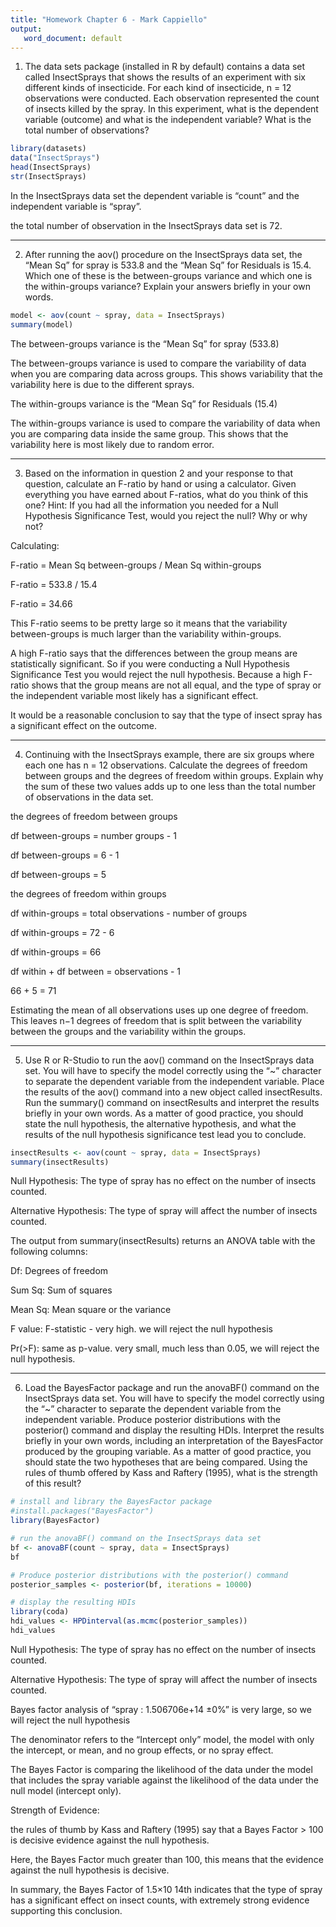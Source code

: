```yaml
---
title: "Homework Chapter 6 - Mark Cappiello"
output: 
   word_document: default
---
```


1. The data sets package (installed in R by default) contains a data set called InsectSprays that shows the results of an experiment with six different kinds of insecticide. For each kind of insecticide, n = 12 observations were conducted. Each observation represented the count of insects killed by the spray. In this experiment, what is the dependent variable (outcome) and what is the independent variable? What is the total number of observations? 

```r
library(datasets)
data("InsectSprays")
head(InsectSprays)
str(InsectSprays)
```

In the InsectSprays data set the dependent variable is "count" and the independent variable is "spray".

the total number of observation in the InsectSprays data set is 72.

-------------------------------------------------------------------------------------------------------------

2. After running the aov() procedure on the InsectSprays data set, the “Mean Sq” for spray is 533.8 and the “Mean Sq” for Residuals is 15.4. Which one of these is the between-groups variance and which one is the within-groups variance? Explain your answers briefly in your own words. 

```r
model <- aov(count ~ spray, data = InsectSprays)
summary(model)
```
The between-groups variance is the "Mean Sq" for spray (533.8)

The between-groups variance is used to compare the variability of data when you are comparing data across groups.  This shows variability that the variability here is due to the different sprays.

The within-groups variance is the "Mean Sq" for Residuals (15.4)

The within-groups variance is used to compare the variability of data when you are comparing data inside the same group. This shows that the variability here is most likely due to random error.

-------------------------------------------------------------------------------------------------------------

3. Based on the information in question 2 and your response to that question, calculate an F-ratio by hand or using a calculator. Given everything you have earned about F-ratios, what do you think of this one? Hint: If you had all the information you needed for a Null Hypothesis Significance Test, would you reject the null? Why or why not? 

Calculating: 

F-ratio = Mean Sq between-groups / Mean Sq within-groups

F-ratio = 533.8 / 15.4

F-ratio = 34.66

This F-ratio seems to be pretty large so it means that the variability between-groups is much larger than the variability within-groups.   

A high F-ratio says that the differences between the group means are statistically significant. So if you were conducting a Null Hypothesis Significance Test you would reject the null hypothesis. Because a high F-ratio shows that the group means are not all equal, and the type of spray or the independent variable most likely has a significant effect.

It would be a reasonable conclusion to say that the type of insect spray has a significant effect on the outcome.  

-------------------------------------------------------------------------------------------------------------

4. Continuing with the InsectSprays example, there are six groups where each one has n = 12 observations. Calculate the degrees of freedom between groups and the degrees of freedom within groups. Explain why the sum of these two values adds up to one less than the total number of observations in the data set. 

the degrees of freedom between groups

df between-groups = number groups - 1

df between-groups = 6 - 1 

df between-groups = 5

the degrees of freedom within groups

df within-groups = total observations - number of groups

df within-groups = 72 - 6

df within-groups = 66

df within + df between = observations - 1

66 + 5 = 71

Estimating the mean of all observations uses up one degree of freedom.  This leaves n−1 degrees of freedom that is split between the variability between the groups and the variability within the groups.

-------------------------------------------------------------------------------------------------------------

5. Use R or R-Studio to run the aov() command on the InsectSprays data set. You will have to specify the model correctly using the “~” character to separate the dependent variable from the independent variable. Place the results of the aov() command into a new object called insectResults. Run the summary() command on insectResults and interpret the results briefly in your own words. As a matter of good practice, you should state the null hypothesis, the alternative hypothesis, and what the results of the null hypothesis significance test lead you to conclude. 

```r
insectResults <- aov(count ~ spray, data = InsectSprays)
summary(insectResults)
```


Null Hypothesis: The type of spray has no effect on the number of insects counted.

Alternative Hypothesis: The type of spray will affect the number of insects counted.

The output from summary(insectResults) returns an ANOVA table with the following columns:

Df: Degrees of freedom

Sum Sq: Sum of squares

Mean Sq: Mean square or the variance

F value: F-statistic - very high. we will reject the null hypothesis

Pr(>F): same as p-value.  very small, much less than 0.05, we will reject the null hypothesis.

-------------------------------------------------------------------------------------------------------------

6. Load the BayesFactor package and run the anovaBF() command on the InsectSprays data set. You will have to specify the model correctly using the “~” character to separate the dependent variable from the independent variable. Produce posterior distributions with the posterior() command and display the resulting HDIs. Interpret the results briefly in your own words, including an interpretation of the BayesFactor produced by the grouping variable. As a matter of good practice, you should state the two hypotheses that are being compared. Using the rules of thumb offered by Kass and Raftery (1995), what is the strength of this result? 

```r
# install and library the BayesFactor package
#install.packages("BayesFactor")
library(BayesFactor)

# run the anovaBF() command on the InsectSprays data set
bf <- anovaBF(count ~ spray, data = InsectSprays)
bf

# Produce posterior distributions with the posterior() command
posterior_samples <- posterior(bf, iterations = 10000)

# display the resulting HDIs
library(coda)
hdi_values <- HPDinterval(as.mcmc(posterior_samples))
hdi_values
```

Null Hypothesis: The type of spray has no effect on the number of insects counted.

Alternative Hypothesis: The type of spray will affect the number of insects counted.

Bayes factor analysis of "spray : 1.506706e+14 ±0%" is very large, so we will reject the null hypothesis

The denominator refers to the "Intercept only" model, the model with only the intercept, or mean, and no group effects, or no spray effect.

The Bayes Factor is comparing the likelihood of the data under the model that includes the spray variable against the likelihood of the data under the null model (intercept only).

Strength of Evidence:

the rules of thumb by Kass and Raftery (1995) say that a Bayes Factor > 100 is decisive evidence against the null hypothesis.

Here, the Bayes Factor much greater than 100, this means that the evidence against the null hypothesis is decisive.

In summary, the Bayes Factor of 1.5×10 14th indicates that the type of spray has a significant effect on insect counts, with extremely strong evidence supporting this conclusion.

